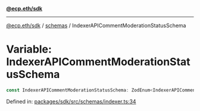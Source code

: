 [**@ecp.eth/sdk**](../../index.mdx)

***

[@ecp.eth/sdk](/sdk-reference/index.mdx) / [schemas](/sdk-reference/schemas/index.mdx) / IndexerAPICommentModerationStatusSchema

# Variable: IndexerAPICommentModerationStatusSchema

```ts
const IndexerAPICommentModerationStatusSchema: ZodEnum<IndexerAPICommentModerationStatusSchemaType>;
```

Defined in: [packages/sdk/src/schemas/indexer.ts:34](https://github.com/ecp-eth/comments-monorepo/blob/main/packages/sdk/src/schemas/indexer.ts#L34)
